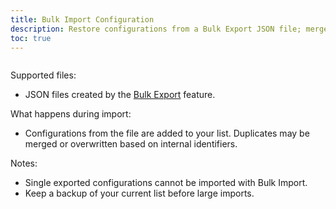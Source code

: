 ```yaml
---
title: Bulk Import Configuration
description: Restore configurations from a Bulk Export JSON file; merges into your existing list.
toc: true
---
```


<img
  class="d-block mb-4 img-fluid rounded-3"
  src="/docs/[[config:docs_version]]/assets/img/configuration-list-bulk-import.png"
  alt=""
/>

Supported files:

- JSON files created by the [Bulk Export]([[docsref:/config-list/bulk-export]]) feature.

What happens during import:

- Configurations from the file are added to your list. Duplicates may be merged or overwritten based on internal identifiers.

Notes:

- Single exported configurations cannot be imported with Bulk Import.
- Keep a backup of your current list before large imports.
